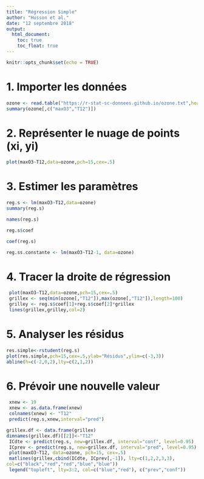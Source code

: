 ---
title: "Régression Simple"
author: "Husson et al."
date: "12 septembre 2018"
output:
  html_document:
    toc: true
    toc_float: true 
---

```{r setup, include=FALSE}
knitr::opts_chunk$set(echo = TRUE)
```

# 1. Importer les données

```{r ozone}
ozone <- read.table("https://r-stat-sc-donnees.github.io/ozone.txt",header=T)
summary(ozone[,c("maxO3","T12")])
```
# 2. Représenter le nuage de points (xi, yi)

```{r}
plot(maxO3~T12,data=ozone,pch=15,cex=.5)
```

# 3. Estimer les paramètres

```{r}
reg.s <- lm(maxO3~T12,data=ozone)
summary(reg.s)
```


```{r}
names(reg.s)
```

```{r}
reg.s$coef
```

```{r}
coef(reg.s)
```


```{r}
reg.ss.constante <- lm(maxO3~T12-1, data=ozone)
```

# 4. Tracer la droite de régression

```{r}
 plot(maxO3~T12,data=ozone,pch=15,cex=.5)
 grillex <- seq(min(ozone[,"T12"]),max(ozone[,"T12"]),length=100)
 grilley <- reg.s$coef[1]+reg.s$coef[2]*grillex
 lines(grillex,grilley,col=2)
```

# 5. Analyser les résidus

```{r}
res.simple<-rstudent(reg.s)
plot(res.simple,pch=15,cex=.5,ylab="Résidus",ylim=c(-3,3))
abline(h=c(-2,0,2),lty=c(2,1,2))
```

# 6. Prévoir une nouvelle valeur

```{r}
 xnew <- 19
 xnew <- as.data.frame(xnew)
 colnames(xnew) <- "T12"
 predict(reg.s,xnew,interval="pred")
```

```{r}
grillex.df <- data.frame(grillex)
dimnames(grillex.df)[[2]]<-"T12"
 ICdte <- predict(reg.s, new=grillex.df, interval="conf", level=0.95)
 ICprev <- predict(reg.s, new=grillex.df, interval="pred", level=0.95)
 plot(maxO3~T12, data=ozone, pch=15, cex=.5)
 matlines(grillex,cbind(ICdte, ICprev[,-1]), lty=c(1,2,2,3,3),
col=c("black","red","red","blue","blue"))
 legend("topleft", lty=3:2, col=c("blue","red"), c("prev","conf"))
```

